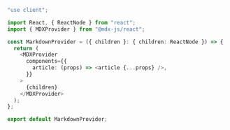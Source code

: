 ```ts
"use client";

import React, { ReactNode } from "react";
import { MDXProvider } from "@mdx-js/react";

const MarkdownProvider = ({ children }: { children: ReactNode }) => {
  return (
    <MDXProvider
      components={{
        article: (props) => <article {...props} />,
      }}
    >
      {children}
    </MDXProvider>
  );
};

export default MarkdownProvider;
```

